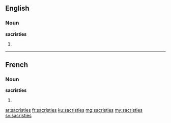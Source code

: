 ==English==

===Noun===
'''sacristies'''

# {{plural of|sacristy}}

----

==French==

===Noun===
'''sacristies''' {{f}}

# {{plural of|sacristie|lang=fr}}

[[ar:sacristies]]
[[fr:sacristies]]
[[ku:sacristies]]
[[mg:sacristies]]
[[my:sacristies]]
[[sv:sacristies]]